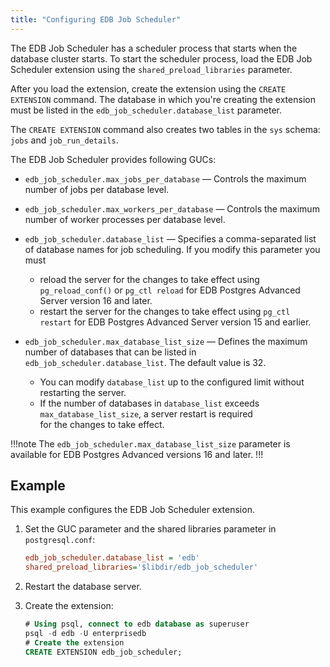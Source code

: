 ```yaml
---
title: "Configuring EDB Job Scheduler"
---
```


The EDB Job Scheduler has a scheduler process that starts when the database cluster starts. To start the scheduler process, load the EDB Job Scheduler extension using the `shared_preload_libraries` parameter. 

After you load the extension, create the extension using the `CREATE EXTENSION` command. The database in which you're creating the extension must be listed in the `edb_job_scheduler.database_list` parameter.

The `CREATE EXTENSION` command also creates two tables in the `sys` schema: `jobs` and `job_run_details`. 

The EDB Job Scheduler provides following GUCs:

- `edb_job_scheduler.max_jobs_per_database` &mdash; Controls the maximum number of jobs per database level. 

- `edb_job_scheduler.max_workers_per_database` &mdash; Controls the maximum number of worker processes per database level.

- `edb_job_scheduler.database_list` &mdash; Specifies a comma-separated list of database names for job scheduling. If you modify this parameter you must
  - reload the server for the changes to take effect using `pg_reload_conf()` or `pg_ctl reload` for EDB Postgres Advanced Server version 16 and later. 
  - restart the server for the changes to take effect using `pg_ctl restart` for EDB Postgres Advanced Server version 15 and earlier.

- `edb_job_scheduler.max_database_list_size` &mdash; Defines the maximum number of databases that can be listed in `edb_job_scheduler.database_list`. The default value is 32.
   - You can modify `database_list` up to the configured limit without restarting the server.
   - If the number of databases in `database_list` exceeds `max_database_list_size`, a server restart is required  
     for the changes to take effect.

!!!note
The `edb_job_scheduler.max_database_list_size` parameter is available for EDB Postgres Advanced versions 16 and later.
!!!

## Example

This example configures the EDB Job Scheduler extension.

1. Set the GUC parameter and the shared libraries parameter in `postgresql.conf`:

   ```ini
   edb_job_scheduler.database_list = 'edb'
   shared_preload_libraries='$libdir/edb_job_scheduler' 
   ```

2. Restart the database server.

3. Create the extension:

   ```sql
   # Using psql, connect to edb database as superuser
   psql -d edb -U enterprisedb
   # Create the extension
   CREATE EXTENSION edb_job_scheduler;
   ```
